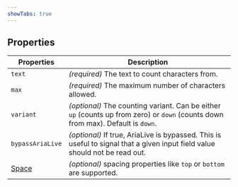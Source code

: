 ```yaml
---
showTabs: true
---
```


## Properties

| Properties                              | Description                                                                                                                      |
| --------------------------------------- | -------------------------------------------------------------------------------------------------------------------------------- |
| `text`                                  | _(required)_ The text to count characters from.                                                                                  |
| `max`                                   | _(required)_ The maximum number of characters allowed.                                                                           |
| `variant`                               | _(optional)_ The counting variant. Can be either `up` (counts up from zero) or `down` (counts down from max). Default is `down`. |
| `bypassAriaLive`                        | _(optional)_ If true, AriaLive is bypassed. This is useful to signal that a given input field value should not be read out.      |
| [Space](/uilib/layout/space/properties) | _(optional)_ spacing properties like `top` or `bottom` are supported.                                                            |
